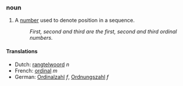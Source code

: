 ===noun===
# A [[number]] used to denote position in a sequence.
#: ''First, second and third are the first, second and third ordinal numbers.''

====Translations====
*Dutch: [[rangtelwoord]] ''n''
*French: [[ordinal]] ''m''
*German: [[Ordinalzahl]] ''f'', [[Ordnungszahl]] ''f''